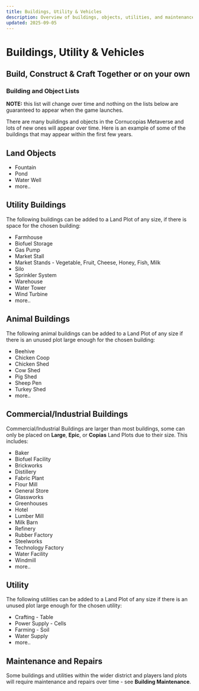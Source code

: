 ```yaml
---
title: Buildings, Utility & Vehicles
description: Overview of buildings, objects, utilities, and maintenance requirements in the Cornucopias Metaverse.
updated: 2025-09-05
---
```


# Buildings, Utility & Vehicles

## Build, Construct & Craft Together or on your own

### Building and Object Lists

<div className="note-box danger transparent">
  <strong>NOTE:</strong> this list will change over time and nothing on the lists below are guaranteed to appear when the game launches.
</div>

There are many buildings and objects in the Cornucopias Metaverse and lots of new ones will appear over time. Here is an example of some of the buildings that may appear within the first few years.



## Land Objects

<ul className="styled-list">
  <li>Fountain</li>
  <li>Pond</li>
  <li>Water Well</li>
  <li>more..</li>
</ul>



## Utility Buildings

The following buildings can be added to a Land Plot of any size, if there is space for the chosen building:

<ul className="styled-list">
  <li>Farmhouse</li>
  <li>Biofuel Storage</li>
  <li>Gas Pump</li>
  <li>Market Stall</li>
  <li>Market Stands - Vegetable, Fruit, Cheese, Honey, Fish, Milk</li>
  <li>Silo</li>
  <li>Sprinkler System</li>
  <li>Warehouse</li>
  <li>Water Tower</li>
  <li>Wind Turbine</li>
  <li>more..</li>
</ul>



## Animal Buildings

The following animal buildings can be added to a Land Plot of any size if there is an unused plot large enough for the chosen building:

<ul className="styled-list">
  <li>Beehive</li>
  <li>Chicken Coop</li>
  <li>Chicken Shed</li>
  <li>Cow Shed</li>
  <li>Pig Shed</li>
  <li>Sheep Pen</li>
  <li>Turkey Shed</li>
  <li>more..</li>
</ul>



## Commercial/Industrial Buildings

Commercial/Industrial Buildings are larger than most buildings, some can only be placed on **Large**, **Epic**, or **Copias** Land Plots due to their size. This includes:

<ul className="styled-list">
  <li>Baker</li>
  <li>Biofuel Facility</li>
  <li>Brickworks</li>
  <li>Distillery</li>
  <li>Fabric Plant</li>
  <li>Flour Mill</li>
  <li>General Store</li>
  <li>Glassworks</li>
  <li>Greenhouses</li>
  <li>Hotel</li>
  <li>Lumber Mill</li>
  <li>Milk Barn</li>
  <li>Refinery</li>
  <li>Rubber Factory</li>
  <li>Steelworks</li>
  <li>Technology Factory</li>
  <li>Water Facility</li>
  <li>Windmill</li>
  <li>more..</li>
</ul>



## Utility

The following utilities can be added to a Land Plot of any size if there is an unused plot large enough for the chosen utility:

<ul className="styled-list">
  <li>Crafting - Table</li>
  <li>Power Supply - Cells</li>
  <li>Farming - Soil</li>
  <li>Water Supply</li>
  <li>more..</li>
</ul>



## Maintenance and Repairs

Some buildings and utilities within the wider district and players land plots will require maintenance and repairs over time - see **Building Maintenance**.
